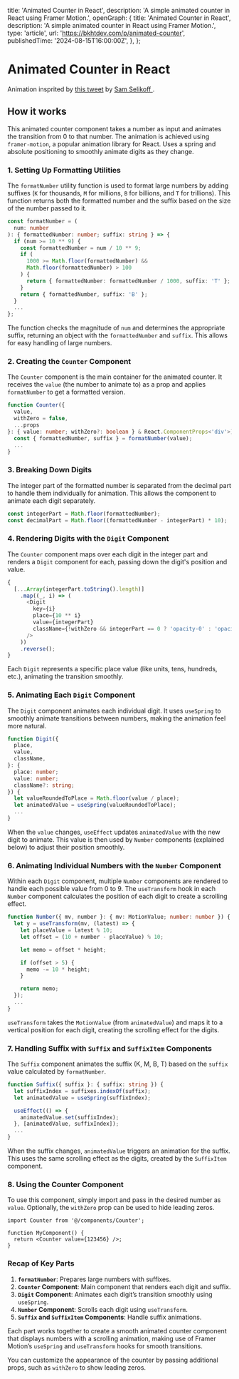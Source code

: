 
  title: 'Animated Counter in React',
  description: 'A simple animated counter in React using Framer Motion.',
  openGraph: {
    title: 'Animated Counter in React',
    description: 'A simple animated counter in React using Framer Motion.',
    type: 'article',
    url: 'https://bkhtdev.com/p/animated-counter',
    publishedTime: '2024-08-15T16:00:00Z',
  },
};

# Animated Counter in React

<AnimatedName />

<CounterDemo />

Animation insprited by [this tweet](https://x.com/samselikoff/status/1663648894440316933?t=KLRpBHYu7z5jhhNSrpXtcA&s=35) by [Sam Selikoff ](https://x.com/samselikoff).

## How it works

This animated counter component takes a number as input and animates the transition from 0 to that number. The animation is achieved using `framer-motion`, a popular animation library for React. Uses a spring and absolute positioning to smoothly animate digits as they change.

### 1. **Setting Up Formatting Utilities**

The `formatNumber` utility function is used to format large numbers by adding suffixes (`K` for thousands, `M` for millions, `B` for billions, and `T` for trillions). This function returns both the formatted number and the suffix based on the size of the number passed to it.

```typescript
const formatNumber = (
  num: number
): { formattedNumber: number; suffix: string } => {
  if (num >= 10 ** 9) {
    const formattedNumber = num / 10 ** 9;
    if (
      1000 >= Math.floor(formattedNumber) &&
      Math.floor(formattedNumber) > 100
    ) {
      return { formattedNumber: formattedNumber / 1000, suffix: 'T' };
    }
    return { formattedNumber, suffix: 'B' };
  }
  ...
};
```

The function checks the magnitude of `num` and determines the appropriate suffix, returning an object with the `formattedNumber` and `suffix`. This allows for easy handling of large numbers.

### 2. **Creating the `Counter` Component**

The `Counter` component is the main container for the animated counter. It receives the `value` (the number to animate to) as a prop and applies `formatNumber` to get a formatted version.

```typescript
function Counter({
  value,
  withZero = false,
  ...props
}: { value: number; withZero?: boolean } & React.ComponentProps<'div'>) {
  const { formattedNumber, suffix } = formatNumber(value);
  ...
}
```

### 3. **Breaking Down Digits**

The integer part of the formatted number is separated from the decimal part to handle them individually for animation. This allows the component to animate each digit separately.

```typescript
const integerPart = Math.floor(formattedNumber);
const decimalPart = Math.floor((formattedNumber - integerPart) * 10);
```

### 4. **Rendering Digits with the `Digit` Component**

The `Counter` component maps over each digit in the integer part and renders a `Digit` component for each, passing down the digit's position and value.

```typescript
{
  [...Array(integerPart.toString().length)]
    .map((_, i) => (
      <Digit
        key={i}
        place={10 ** i}
        value={integerPart}
        className={!withZero && integerPart == 0 ? 'opacity-0' : 'opacity-100'}
      />
    ))
    .reverse();
}
```

Each `Digit` represents a specific place value (like units, tens, hundreds, etc.), animating the transition smoothly.

### 5. **Animating Each `Digit` Component**

The `Digit` component animates each individual digit. It uses `useSpring` to smoothly animate transitions between numbers, making the animation feel more natural.

```typescript
function Digit({
  place,
  value,
  className,
}: {
  place: number;
  value: number;
  className?: string;
}) {
  let valueRoundedToPlace = Math.floor(value / place);
  let animatedValue = useSpring(valueRoundedToPlace);
  ...
}
```

When the `value` changes, `useEffect` updates `animatedValue` with the new digit to animate. This value is then used by `Number` components (explained below) to adjust their position smoothly.

### 6. **Animating Individual Numbers with the `Number` Component**

Within each `Digit` component, multiple `Number` components are rendered to handle each possible value from 0 to 9. The `useTransform` hook in each `Number` component calculates the position of each digit to create a scrolling effect.

```typescript
function Number({ mv, number }: { mv: MotionValue; number: number }) {
  let y = useTransform(mv, (latest) => {
    let placeValue = latest % 10;
    let offset = (10 + number - placeValue) % 10;

    let memo = offset * height;

    if (offset > 5) {
      memo -= 10 * height;
    }

    return memo;
  });
  ...
}
```

`useTransform` takes the `MotionValue` (from `animatedValue`) and maps it to a vertical position for each digit, creating the scrolling effect for the digits.

### 7. **Handling Suffix with `Suffix` and `SuffixItem` Components**

The `Suffix` component animates the suffix (K, M, B, T) based on the `suffix` value calculated by `formatNumber`.

```typescript
function Suffix({ suffix }: { suffix: string }) {
  let suffixIndex = suffixes.indexOf(suffix);
  let animatedValue = useSpring(suffixIndex);

  useEffect(() => {
    animatedValue.set(suffixIndex);
  }, [animatedValue, suffixIndex]);
  ...
}
```

When the suffix changes, `animatedValue` triggers an animation for the suffix. This uses the same scrolling effect as the digits, created by the `SuffixItem` component.

### 8. **Using the Counter Component**

To use this component, simply import and pass in the desired number as `value`. Optionally, the `withZero` prop can be used to hide leading zeros.

```tsx
import Counter from '@/components/Counter';

function MyComponent() {
  return <Counter value={123456} />;
}
```

### Recap of Key Parts

1. **`formatNumber`**: Prepares large numbers with suffixes.
2. **`Counter` Component**: Main component that renders each digit and suffix.
3. **`Digit` Component**: Animates each digit’s transition smoothly using `useSpring`.
4. **`Number` Component**: Scrolls each digit using `useTransform`.
5. **`Suffix` and `SuffixItem` Components**: Handle suffix animations.

Each part works together to create a smooth animated counter component that displays numbers with a scrolling animation, making use of Framer Motion’s `useSpring` and `useTransform` hooks for smooth transitions.

You can customize the appearance of the counter by passing additional props, such as `withZero` to show leading zeros.
